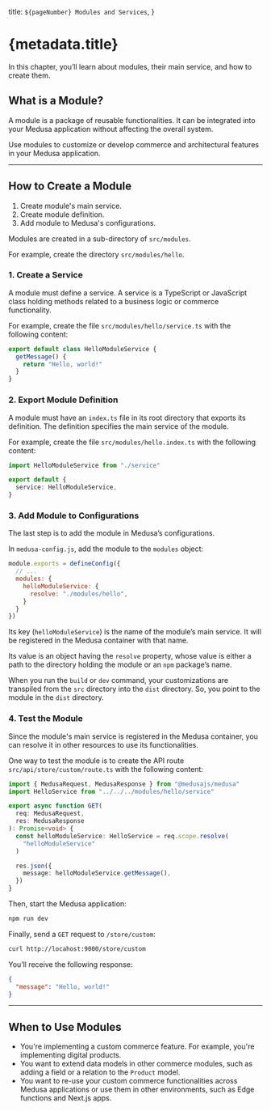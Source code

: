   title: `${pageNumber} Modules and Services`,
}

# {metadata.title}

In this chapter, you’ll learn about modules, their main service, and how to create them.

## What is a Module?

A module is a package of reusable functionalities. It can be integrated into your Medusa application without affecting the overall system.

Use modules to customize or develop commerce and architectural features in your Medusa application.

---

## How to Create a Module

<Note title="Steps Summary">

1. Create module's main service.
2. Create module definition.
3. Add module to Medusa's configurations.

</Note>

Modules are created in a sub-directory of `src/modules`.

For example, create the directory `src/modules/hello`.

### 1. Create a Service

A module must define a service. A service is a TypeScript or JavaScript class holding methods related to a business logic or commerce functionality.

For example, create the file `src/modules/hello/service.ts` with the following content:

```ts title="src/modules/hello/service.ts"
export default class HelloModuleService {
  getMessage() {
    return "Hello, world!"
  }
}
```

### 2. Export Module Definition

A module must have an `index.ts` file in its root directory that exports its definition. The definition specifies the main service of the module.

For example, create the file `src/modules/hello.index.ts` with the following content:

```ts title="src/modules/hello.index.ts" highlights={[["4", "", "The main service of the module."]]}
import HelloModuleService from "./service"

export default {
  service: HelloModuleService,
}
```

### 3. Add Module to Configurations

The last step is to add the module in Medusa’s configurations.

In `medusa-config.js`, add the module to the `modules` object:

```js title="medusa-config.js" highlights={[["4", "helloModuleService", "The key of the main service to be registered in the Medusa container."]]}
module.exports = defineConfig({
  // ...
  modules: {
    helloModuleService: {
      resolve: "./modules/hello",
    }
  }
})
```

Its key (`helloModuleService`) is the name of the module’s main service. It will be registered in the Medusa container with that name.

Its value is an object having the `resolve` property, whose value is either a path to the directory holding the module or an `npm` package’s name.

<Note title="Tip">

When you run the `build` or `dev` command, your customizations are transpiled from the `src` directory into the `dist` directory. So, you point to the module in the `dist` directory.

</Note>

### 4. Test the Module

Since the module's main service is registered in the Medusa container, you can resolve it in other resources to use its functionalities.

One way to test the module is to create the API route `src/api/store/custom/route.ts` with the following content:

```ts title="src/api/store/custom/route.ts"
import { MedusaRequest, MedusaResponse } from "@medusajs/medusa"
import HelloService from "../../../modules/hello/service"

export async function GET(
  req: MedusaRequest,
  res: MedusaResponse
): Promise<void> {
  const helloModuleService: HelloService = req.scope.resolve(
    "helloModuleService"
  )

  res.json({
    message: helloModuleService.getMessage(),
  })
}
```

Then, start the Medusa application:

```bash npm2yarn
npm run dev
```

Finally, send a `GET` request to `/store/custom`:

```bash apiTesting testApiUrl="http://localhost:9000/store/custom" testApiMethod="GET"
curl http://locahost:9000/store/custom
```

You’ll receive the following response:

```json
{
  "message": "Hello, world!"
}
```

---

## When to Use Modules

<Note title="Use modules when" type="success">

- You're implementing a custom commerce feature. For example, you're implementing digital products.
- You want to extend data models in other commerce modules, such as adding a field or a relation to the `Product` model.
- You want to re-use your custom commerce functionalities across Medusa applications or use them in other environments, such as Edge functions and Next.js apps.

</Note>
